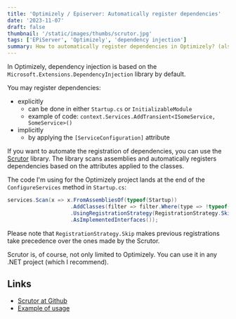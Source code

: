 ```yaml
---
title: 'Optimizely / Episerver: Automatically register dependencies'
date: '2023-11-07'
draft: false
thumbnail: '/static/images/thumbs/scrutor.jpg'
tags: ['EPiServer', 'Optimizely', 'dependency injection']
summary: How to automatically register dependencies in Optimizely? (also in any other project that uses Microsoft.Extensions.DependencyInjection library)
---
```


In Optimizely, dependency injection is based on the `Microsoft.Extensions.DependencyInjection` library by default.

You may register dependencies:
- explicitly
    - can be done in either `Startup.cs` or `InitializableModule`
    - example of code: `context.Services.AddTransient<ISomeService, SomeService>()`
- implicitly
    - by applying the `[ServiceConfiguration]` attribute

If you want to automate the registration of dependencies, you can use the [Scrutor](https://github.com/khellang/Scrutor) library. The library scans assemblies and automatically registers dependencies based on the attributes applied to the classes.

The code I'm using for the Optimizely project lands at the end of the `ConfigureServices` method in `Startup.cs`:

```csharp
services.Scan(x => x.FromAssembliesOf(typeof(Startup))
                    .AddClasses(filter => filter.Where(type => !typeof(Attribute).IsAssignableFrom(type)))
                    .UsingRegistrationStrategy(RegistrationStrategy.Skip)
                    .AsImplementedInterfaces());
```

Please note that `RegistrationStrategy.Skip` makes previous registrations take precedence over the ones made by the Scrutor.

Scrutor is, of course, not only limited to Optimizely. You can use it in any .NET project (which I recommend).

## Links

* [Scrutor at Github](https://github.com/khellang/Scrutor)
* [Example of usage](https://github.com/dariusz-wozniak/OptimizelyFoundation/blob/main/src/Foundation/Startup.cs)
